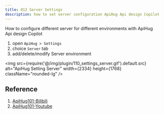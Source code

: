 ```yaml
---
title: 012 Server Settings
description: how to set server configuration ApiHug Api design Copilot.
---
```


How to configure different server for different environments with ApiHug Api design Copilot

1. open `ApiHug > Settings`
2. choice `Server` tab
3. add/delete/modify Server environment

<img src={require('@/img/plugin/110_settings_server.gif').default.src} alt="ApiHug Setting Server" width={2334} height={1768} className="rounded-lg" />


## Reference

1. [ApiHug101-Bilibili](https://space.bilibili.com/666522636)
2. [ApiHug101-Youtube](https://youtube.com/@ApiHug?si=C1yw0poHA01zbmyj)
